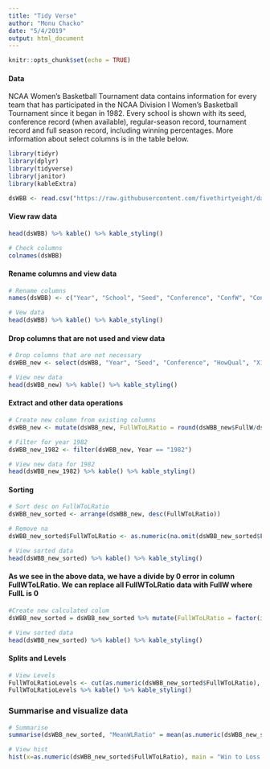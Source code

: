 ```yaml
---
title: "Tidy Verse"
author: "Monu Chacko"
date: "5/4/2019"
output: html_document
---
```


```r
knitr::opts_chunk$set(echo = TRUE)
```


#### Data

NCAA Women's Basketball Tournament data contains information for every team that has participated in the NCAA Division I Women’s Basketball Tournament since it began in 1982. Every school is shown with its seed, conference record (when available), regular-season record, tournament record and full season record, including winning percentages. More information about select columns is in the table below.


```r
library(tidyr)
library(dplyr)
library(tidyverse)
library(janitor)
library(kableExtra)
```

```r
dsWBB <- read.csv("https://raw.githubusercontent.com/fivethirtyeight/data/master/ncaa-womens-basketball-tournament/ncaa-womens-basketball-tournament-history.csv", sep = ",", stringsAsFactors = F)

```


#### View raw data


```r
head(dsWBB) %>% kable() %>% kable_styling()

# Check columns
colnames(dsWBB)
```

#### Rename columns and view data

```r
# Rename columns
names(dsWBB) <- c("Year", "School", "Seed", "Conference", "ConfW", "ConfL","Conf", "ConfPlace", "RegW", "RegL", "Reg", "HowQual", "X1stGameAtHome", "TourneyW", "TourneyL", "TourneyFinish", "FullW", "FullL", "Full")

# Vew data
head(dsWBB) %>% kable() %>% kable_styling()

```


#### Drop columns that are not used and view data

```r
# Drop columns that are not necessary
dsWBB_new <- select(dsWBB, "Year", "Seed", "Conference", "HowQual", "X1stGameAtHome", "TourneyW", "TourneyL", "TourneyFinish", "FullW", "FullL", "Full")

# View new data
head(dsWBB_new) %>% kable() %>% kable_styling()

```


#### Extract and other data operations

```r
# Create new column from existing columns
dsWBB_new <- mutate(dsWBB_new, FullWToLRatio = round(dsWBB_new$FullW/dsWBB_new$FullL))

# Filter for year 1982
dsWBB_new_1982 <- filter(dsWBB_new, Year == "1982")

# View new data for 1982
head(dsWBB_new_1982) %>% kable() %>% kable_styling()

```


#### Sorting

```r

# Sort desc on FullWToLRatio
dsWBB_new_sorted <- arrange(dsWBB_new, desc(FullWToLRatio))

# Remove na
dsWBB_new_sorted$FullWToLRatio <- as.numeric(na.omit(dsWBB_new_sorted$FullWToLRatio))

# View sorted data
head(dsWBB_new_sorted) %>% kable() %>% kable_styling()
```


#### As we see in the above data, we have a divide by 0 error in column FullWToLRatio. We can replace all FullWToLRatio data with FullW where FullL is 0


```r
#Create new calculated colum
dsWBB_new_sorted = dsWBB_new_sorted %>% mutate(FullWToLRatio = factor(ifelse(FullL == 0, FullW, FullWToLRatio)))

# View sorted data
head(dsWBB_new_sorted) %>% kable() %>% kable_styling()

```


#### Splits and Levels

```r
# View Levels
FullWToLRatioLevels <- cut(as.numeric(dsWBB_new_sorted$FullWToLRatio), breaks = 10) %>% levels
FullWToLRatioLevels %>% kable() %>% kable_styling()
```


### Summarise and visualize data

```r

# Summarise
summarise(dsWBB_new_sorted, "MeanWLRatio" = mean(as.numeric(dsWBB_new_sorted$FullWToLRatio), na.rm = TRUE), "SDWLRatio" = sd(as.numeric(dsWBB_new_sorted$FullWToLRatio), na.rm = TRUE))

# View hist
hist(x=as.numeric(dsWBB_new_sorted$FullWToLRatio), main = "Win to Loss Ratio")
```

